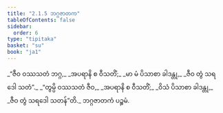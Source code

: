 ```yaml
---
title: "2.1.5 ဘဂ္ဂဇာတက"
tableOfContents: false
sidebar:
  order: 6
type: "tipitaka"
basket: "su"
book: "ja1"
---
```



<DynamicBreadcrumb />

<Division number="9" book="ja1">

<Paragraph number="352" type="verses" book="ja1">
_“ဇီဝ ဝဿသတံ ဘဂ္ဂ,_  
_အပရာနိ စ ဝီသတိံ;_  
_မာ မံ ပိသာစာ ခါဒန္တု,_  
_ဇီဝ တွံ သရဒေါ သတံ”._  

</Paragraph>

</Division>
<Division number="10" book="ja1">

<Paragraph number="353" type="verses" book="ja1">
_“တွမ္ပိ ဝဿသတံ ဇီဝ,_  
_အပရာနိ စ ဝီသတိံ;_  
_ဝိသံ ပိသာစာ ခါဒန္တု,_  
_ဇီဝ တွံ သရဒေါ သတန်”တိ._  


</Paragraph>
</Division>

<Paragraph number="354" type="center" book="ja1">
ဘဂ္ဂဇာတကံ ပဉ္စမံ.
</Paragraph>